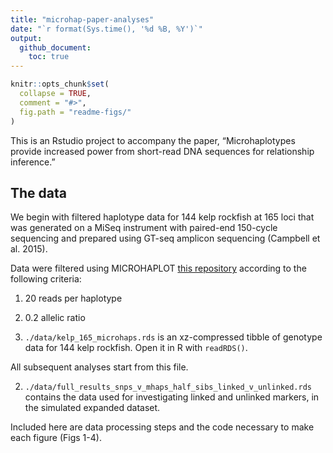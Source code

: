 ```yaml
---
title: "microhap-paper-analyses"
date: "`r format(Sys.time(), '%d %B, %Y')`"
output: 
  github_document:
    toc: true
---
```


<!-- README.md is generated from README.Rmd. Please edit that file -->

```r
knitr::opts_chunk$set(
  collapse = TRUE,
  comment = "#>",
  fig.path = "readme-figs/"
)
```

This is an Rstudio project to accompany the paper, "Microhaplotypes provide increased power from short-read DNA sequences for relationship inference." 


## The data

We begin with filtered haplotype data for 144 kelp rockfish at 165 loci that was generated on a MiSeq instrument with paired-end 150-cycle sequencing and prepared using GT-seq amplicon sequencing (Campbell et al. 2015).

Data were filtered using MICROHAPLOT [this repository](https://github.com/ngthomas/callBayes)  according to the following criteria:

1. 20 reads per haplotype
2. 0.2 allelic ratio

1. `./data/kelp_165_microhaps.rds` is an xz-compressed tibble of genotype data for 144 kelp rockfish. Open it in R with `readRDS()`.


All subsequent analyses start from this file.


2. `./data/full_results_snps_v_mhaps_half_sibs_linked_v_unlinked.rds` contains the data used for investigating linked and unlinked markers, in the simulated expanded dataset.


Included here are data processing steps and the code necessary to make each figure (Figs 1-4).



